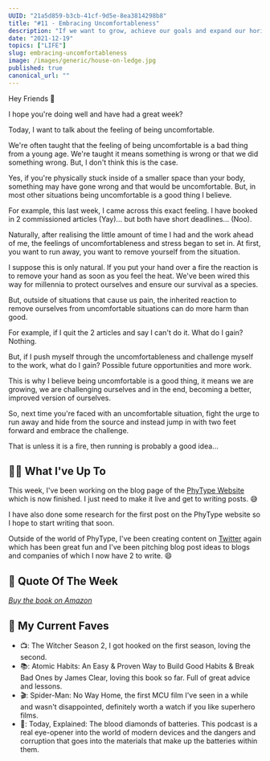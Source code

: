 ```yaml
---
UUID: "21a5d859-b3cb-41cf-9d5e-8ea3814298b8"
title: "#11 - Embracing Uncomfortableness"
description: "If we want to grow, achieve our goals and expand our horizons, we need to be comfortable with being uncomfortable. That's what I discuss this week."
date: "2021-12-19"
topics: ["LIFE"]
slug: embracing-uncomfortableness
image: /images/generic/house-on-ledge.jpg
published: true
canonical_url: ""
---
```


Hey Friends 👋

I hope you're doing well and have had a great week?

Today, I want to talk about the feeling of being uncomfortable.

We're often taught that the feeling of being uncomfortable is a bad thing from a young age. We're taught it means something is wrong or that we did something wrong. But, I don't think this is the case.

Yes, if you're physically stuck inside of a smaller space than your body, something may have gone wrong and that would be uncomfortable. But, in most other situations being uncomfortable is a good thing I believe.

For example, this last week, I came across this exact feeling. I have booked in 2 commissioned articles (Yay)... but both have short deadlines... (Noo).

Naturally, after realising the little amount of time I had and the work ahead of me, the feelings of uncomfortableness and stress began to set in. At first, you want to run away, you want to remove yourself from the situation.

I suppose this is only natural. If you put your hand over a fire the reaction is to remove your hand as soon as you feel the heat. We've been wired this way for millennia to protect ourselves and ensure our survival as a species.

But, outside of situations that cause us pain, the inherited reaction to remove ourselves from uncomfortable situations can do more harm than good.

For example, if I quit the 2 articles and say I can't do it. What do I gain? Nothing.

But, if I push myself through the uncomfortableness and challenge myself to the work, what do I gain? Possible future opportunities and more work.

This is why I believe being uncomfortable is a good thing, it means we are growing, we are challenging ourselves and in the end, becoming a better, improved version of ourselves.

So, next time you're faced with an uncomfortable situation, fight the urge to run away and hide from the source and instead jump in with two feet forward and embrace the challenge.

That is unless it is a fire, then running is probably a good idea...

## 🏃‍♂️ What I've Up To

This week, I've been working on the blog page of the [PhyType Website](https://phytype.com/) which is now finished. I just need to make it live and get to writing posts. 😅

I have also done some research for the first post on the PhyType website so I hope to start writing that soon.

Outside of the world of PhyType, I've been creating content on [Twitter](https://twitter.com/MrConerMurphy/) again which has been great fun and I've been pitching blog post ideas to blogs and companies of which I now have 2 to write. 😄

## 💬 Quote Of The Week

<BlockQuoteAuthor
  quote="...absence of evidence is not evidence of absence."
  caption="Quote from Why We Sleep by Matthew Walker"
/>

[_Buy the book on Amazon_](https://www.amazon.co.uk/Why-We-Sleep-Science-Dreams/dp/0141983760)

## 💯 My Current Faves

- 📺: The Witcher Season 2, I got hooked on the first season, loving the second.
- 📚: Atomic Habits: An Easy & Proven Way to Build Good Habits & Break Bad Ones by James Clear, loving this book so far. Full of great advice and lessons.
- 🎬: Spider-Man: No Way Home, the first MCU film I've seen in a while and wasn't disappointed, definitely worth a watch if you like superhero films.
- 🎤: Today, Explained: The blood diamonds of batteries. This podcast is a real eye-opener into the world of modern devices and the dangers and corruption that goes into the materials that make up the batteries within them.
